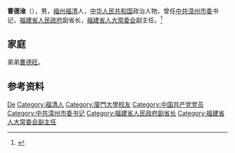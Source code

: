 '''曹德淦'''（{{bd|1944年|7月|}}），男，[[福州|福州]][[福清|福清]]人，[[中华人民共和国|中华人民共和国]]政治人物，曾任[[中共漳州市委|中共漳州市委]]书记，[[福建省人民政府|福建省人民政府]]副省长，[[福建省人大常委会|福建省人大常委会]]副主任。<ref>{{Cite book|title=中国社会团体大全 • 会长主席、理事长秘书长传略卷 第一册|author=黄汉江主编|publisher=中国国际广播出版社|year=1995|isbn=|location=|pages=}}</ref>

== 家庭 ==
弟弟[[曹德旺|曹德旺]]。

== 参考资料 ==
{{reflist}}

{{中国人物小作品}}

{{Authority control}}
{{DEFAULTSORT:Cao曹}}
[[Category:曹姓|De]]
[[Category:福清人|Category:福清人]]
[[Category:廈門大學校友|Category:廈門大學校友]]
[[Category:中国共产党党员|Category:中国共产党党员]]
[[Category:中共漳州市委书记|Category:中共漳州市委书记]]
[[Category:福建省人民政府副省长|Category:福建省人民政府副省长]]
[[Category:福建省人大常委会副主任|Category:福建省人大常委会副主任]]
